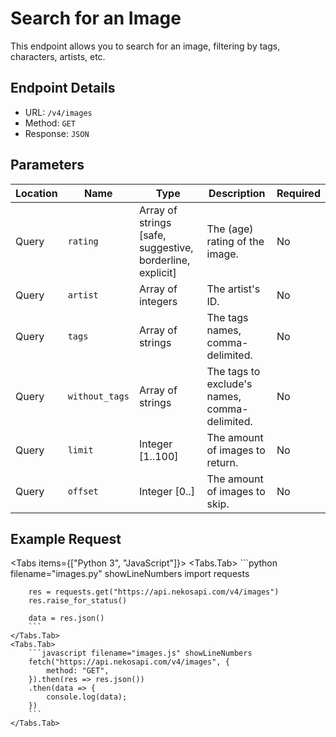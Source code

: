 
# Search for an Image

This endpoint allows you to search for an image, filtering by tags, characters, artists, etc.

## Endpoint Details

-   URL: `/v4/images`
-   Method: `GET`
-   Response: `JSON`

## Parameters

| Location | Name            | Type                                                      | Description                                                                                                    | Required |
| -------- | --------------- | --------------------------------------------------------- | -------------------------------------------------------------------------------------------------------------- | -------- |
| Query    | `rating`        | Array of strings [safe, suggestive, borderline, explicit] | The (age) rating of the image.                                                                                 | No       |
| Query    | `artist`        | Array of integers                                         | The artist's ID.                                                                                               | No       |
| Query    | `tags`          | Array of strings                                          | The tags names, comma-delimited.                                                                               | No       |
| Query    | `without_tags`  | Array of strings                                          | The tags to exclude's names, comma-delimited.                                                                  | No       |
| Query    | `limit`         | Integer [1..100]                                          | The amount of images to return.                                                                                | No       |
| Query    | `offset`        | Integer [0..]                                             | The amount of images to skip.                                                                                  | No       |

## Example Request

<Tabs items={["Python 3", "JavaScript"]}>
    <Tabs.Tab>
        ```python filename="images.py" showLineNumbers
        import requests

        res = requests.get("https://api.nekosapi.com/v4/images")
        res.raise_for_status()

        data = res.json()
        ```
    </Tabs.Tab>
    <Tabs.Tab>
        ```javascript filename="images.js" showLineNumbers
        fetch("https://api.nekosapi.com/v4/images", {
            method: "GET",
        }).then(res => res.json())
        .then(data => {
            console.log(data);
        })
        ```
    </Tabs.Tab>

</Tabs>
